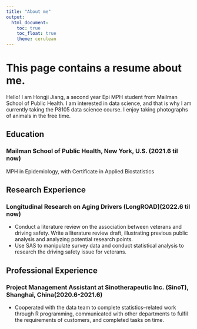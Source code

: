 ```yaml
---
title: "About me"
output: 
  html_document:
    toc: true
    toc_float: true
    theme: cerulean
---
```


# This page contains a resume about me.

Hello! I am Hongji Jiang, a second year Epi MPH student from Mailman School of Public Health.
I am interested in data science, and that is why I am currently taking the P8105 data science course. I enjoy taking photographs of animals in the free time.

## Education 
### Mailman School of Public Health, New York, U.S. (2021.6 til now)
MPH in Epidemiology, with Certificate in Applied Biostatistics

## Research Experience
### Longitudinal Research on Aging Drivers (LongROAD)(2022.6 til now)
-	Conduct a literature review on the association between veterans and driving safety. Write a literature review draft, illustrating previous public analysis and analyzing potential research points.
-	Use SAS to manipulate survey data and conduct statistical analysis to research the driving safety issue for veterans.

## Professional Experience
### Project Management Assistant at Sinotherapeutic Inc. (SinoT), Shanghai, China(2020.6-2021.6)
- Cooperated with the data team to complete statistics–related work through R programming, communicated with other departments to fulfil the requirements of customers, and completed tasks on time. 
